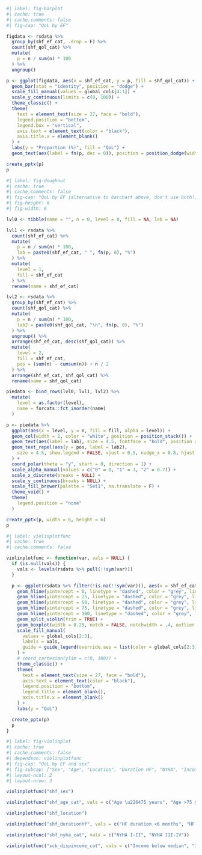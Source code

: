 
```r
#| label: fig-barplot
#| cache: true
#| cache.comments: false
#| fig-cap: "QoL by EF"

figdata <- rsdata %>%
  group_by(shf_ef_cat, .drop = F) %>%
  count(shf_qol_cat) %>%
  mutate(
    p = n / sum(n) * 100
  ) %>%
  ungroup()

p <- ggplot(figdata, aes(x = shf_ef_cat, y = p, fill = shf_qol_cat)) +
  geom_bar(stat = "identity", position = "dodge") +
  scale_fill_manual(values = global_cols[4:1]) +
  scale_y_continuous(limits = c(0, 100)) +
  theme_classic() +
  theme(
    text = element_text(size = 27, face = "bold"),
    legend.position = "bottom",
    legend.box = "vertical",
    axis.text = element_text(color = "black"),
    axis.title.x = element_blank()
  ) +
  labs(y = "Proportion (%)", fill = "QoL") +
  geom_text(aes(label = fn(p, dec = 0)), position = position_dodge(width = 0.9), vjust = -0.25, size = 8, fontface = "bold")

create_pptx(p)
p
```

```r
#| label: fig-doughnut
#| cache: true
#| cache.comments: false
#| fig-cap: "QoL by EF (alternative to barchart above, don't use both!)"
#| fig-height: 6
#| fig-width: 6

lvl0 <- tibble(name = "", n = 0, level = 0, fill = NA, lab = NA)

lvl1 <- rsdata %>%
  count(shf_ef_cat) %>%
  mutate(
    p = n / sum(n) * 100,
    lab = paste0(shf_ef_cat, " ", fn(p, 0), "%")
  ) %>%
  mutate(
    level = 1,
    fill = shf_ef_cat
  ) %>%
  rename(name = shf_ef_cat)

lvl2 <- rsdata %>%
  group_by(shf_ef_cat) %>%
  count(shf_qol_cat) %>%
  mutate(
    p = n / sum(n) * 100,
    lab2 = paste0(shf_qol_cat, "\n", fn(p, 0), "%")
  ) %>%
  ungroup() %>%
  arrange(shf_ef_cat, desc(shf_qol_cat)) %>%
  mutate(
    level = 2,
    fill = shf_ef_cat,
    pos = (sum(n) - cumsum(n)) + n / 2
  ) %>%
  arrange(shf_ef_cat, shf_qol_cat) %>%
  rename(name = shf_qol_cat)

piedata <- bind_rows(lvl0, lvl1, lvl2) %>%
  mutate(
    level = as.factor(level),
    name = forcats::fct_inorder(name)
  )

p <- piedata %>%
  ggplot(aes(x = level, y = n, fill = fill, alpha = level)) +
  geom_col(width = 1, color = "white", position = position_stack()) +
  geom_text(aes(label = lab), size = 4.5, fontface = "bold", position = position_stack(vjust = 0.5)) +
  geom_text_repel(aes(y = pos, label = lab2),
    size = 4.5, show.legend = FALSE, vjust = 0.5, nudge_x = 0.8, hjust = 0.5, fontface = "bold", alpha = 1
  ) +
  coord_polar(theta = "y", start = 0, direction = 1) +
  scale_alpha_manual(values = c("0" = 0, "1" = 1, "2" = 0.7)) +
  scale_x_discrete(breaks = NULL) +
  scale_y_continuous(breaks = NULL) +
  scale_fill_brewer(palette = "Set1", na.translate = F) +
  theme_void() +
  theme(
    legend.position = "none"
  )

create_pptx(p, width = 6, height = 6)
p
```

```r
#| label: violinplotfunc
#| cache: true
#| cache.comments: false

violinplotfunc <- function(var, vals = NULL) {
  if (is.null(vals)) {
    vals <- levels(rsdata %>% pull(!!sym(var)))
  }

  p <- ggplot(rsdata %>% filter(!is.na(!!sym(var))), aes(x = shf_ef_cat, y = shf_qol, fill = !!sym(var))) +
    geom_hline(yintercept = 0, linetype = "dashed", color = "grey", linewidth = 0.6) +
    geom_hline(yintercept = 25, linetype = "dashed", color = "grey", linewidth = 0.6) +
    geom_hline(yintercept = 50, linetype = "dashed", color = "grey", linewidth = 0.6) +
    geom_hline(yintercept = 75, linetype = "dashed", color = "grey", linewidth = 0.6) +
    geom_hline(yintercept = 100, linetype = "dashed", color = "grey", linewidth = 0.6) +
    geom_split_violin(trim = TRUE) +
    geom_boxplot(width = 0.25, notch = FALSE, notchwidth = .4, outlier.shape = NA, coef = 0) +
    scale_fill_manual(
      values = global_cols[2:3],
      labels = vals,
      guide = guide_legend(override.aes = list(color = global_cols[2:3]))
    ) +
    # coord_cartesian(ylim = c(0, 100)) +
    theme_classic() +
    theme(
      text = element_text(size = 27, face = "bold"),
      axis.text = element_text(color = "black"),
      legend.position = "bottom",
      legend.title = element_blank(),
      axis.title.x = element_blank()
    ) +
    labs(y = "QoL")

  create_pptx(p)
  p
}
```

```r
#| label: fig-violinplot
#| cache: true
#| cache.comments: false
#| dependson: violinplotfunc
#| fig-cap: "QoL by EF and sex"
#| fig-subcap: ["Sex", "Age", "Location", "Duration HF", "NYHA", "Income"]
#| layout-ncol: 2
#| layout-nrow: 3

violinplotfunc("shf_sex")

violinplotfunc("shf_age_cat", vals = c("Age \u226475 years", "Age >75 years"))

violinplotfunc("shf_location")

violinplotfunc("shf_durationhf", vals = c("HF duration <6 months", "HF duration \u22656 months"))

violinplotfunc("shf_nyha_cat", vals = c("NYHA I-II", "NYHA III-IV"))

violinplotfunc("scb_dispincome_cat", vals = c("Income below median", "Income above median"))
```
